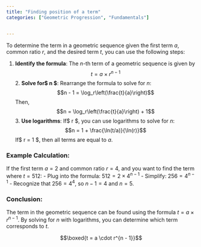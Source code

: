 ```yaml
---
title: "Finding position of a term"
categories: ["Geometric Progression", "Fundamentals"]


---
```




To determine the term in a geometric sequence given the first term $a$, common ratio $r$, and the desired term $t$, you can use the following steps:

1. **Identify the formula**: The $n$-th term of a geometric sequence is given by
   $$t = a \times r^{n-1}$$2. **Solve for$ n $**: Rearrange the formula to solve for $n$:
   $$n - 1 = \log_r\left(\frac{t}{a}\right)$$Then,$$n = \log_r\left(\frac{t}{a}\right) + 1$$3. **Use logarithms**: If$ r \neq 1 $, you can use logarithms to solve for $n$:
   $$n = 1 + \frac{\ln(t/a)}{\ln(r)}$$If$ r = 1 $, then all terms are equal to $a$.

### Example Calculation:
If the first term $a = 2$ and common ratio $r = 4$, and you want to find the term where $t = 512$:
- Plug into the formula: $512 = 2 \times 4^{n-1}$
- Simplify: $256 = 4^{n-1}$
- Recognize that $256 = 4^4$, so $n - 1 = 4$ and $n = 5$.

### Conclusion:
The term in the geometric sequence can be found using the formula $t = a \times r^{n-1}$. By solving for $n$ with logarithms, you can determine which term corresponds to $t$.

$$\boxed{t = a \cdot r^{n - 1}}$$
